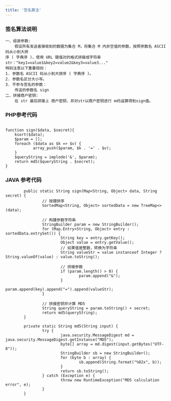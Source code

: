 ```yaml
---
title: '签名算法'
---
```


### 签名算法说明
```
一、组装参数:
    假设所有发送者接收到的数据为集合 M，将集合 M 内非空值的参数，按照参数名 ASCII 码从小到大排
序 ( 字典序 )，使用 URL 键值对的格式拼接成字符串 str："key1=value1&key2=value2&key3=value3..."
特别注意以下重要规则：
1. 参数名 ASCII 码从小到大排序 ( 字典序 )。
2. 参数名区分大小写。
3. 不参与签名的参数：
    传送的参数名 sign
二、拼接商户密钥:
    在 str 最后拼接上 商户密钥，并对str以商户密钥进行 md5运算得到sign值。
```


### PHP参考代码
```

function sign($data, $secret){
	ksort($data);
	$param = [];
	foreach ($data as $k => $v) {
			array_push($param, $k . '=' . $v);
	}
	$queryString = implode('&', $param);
	return md5($queryString . $secret);
}

```


### JAVA 参考代码
```
		public static String sign(Map<String, Object> data, String secret) {
				// 按键排序
				SortedMap<String, Object> sortedData = new TreeMap<>(data);

				// 构建参数字符串
				StringBuilder param = new StringBuilder();
				for (Map.Entry<String, Object> entry : sortedData.entrySet()) {
						String key = entry.getKey();
						Object value = entry.getValue();
						// 如果值是整数，转换为字符串
						String valueStr = value instanceof Integer ? String.valueOf(value) : value.toString();

						// 拼接参数
						if (param.length() > 0) {
								param.append("&");
						}
						param.append(key).append("=").append(valueStr);
				}

				// 拼接密钥并计算 MD5
				String queryString = param.toString() + secret;
				return md5(queryString);
		}

		private static String md5(String input) {
				try {
						java.security.MessageDigest md = java.security.MessageDigest.getInstance("MD5");
						byte[] array = md.digest(input.getBytes("UTF-8"));
						StringBuilder sb = new StringBuilder();
						for (byte b : array) {
								sb.append(String.format("%02x", b));
						}
						return sb.toString();
				} catch (Exception e) {
						throw new RuntimeException("MD5 calculation error", e);
				}
		}
```